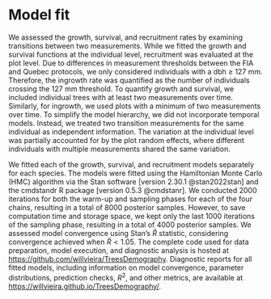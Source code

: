 # Model fit {#sec-model-fit}

We assessed the growth, survival, and recruitment rates by examining transitions between two measurements.
While we fitted the growth and survival functions at the individual level, recruitment was evaluated at the plot level.
Due to differences in measurement thresholds between the FIA and Quebec protocols, we only considered individuals with a dbh $\ge$ 127 mm.
Therefore, the ingrowth rate was quantified as the number of individuals crossing the 127 mm threshold.
To quantify growth and survival, we included individual trees with at least two measurements over time.
Similarly, for ingrowth, we used plots with a minimum of two measurements over time.
To simplify the model hierarchy, we did not incorporate temporal models.
Instead, we treated two transition measurements for the same individual as independent information.
The variation at the individual level was partially accounted for by the plot random effects, where different individuals with multiple measurements shared the same variation.

We fitted each of the growth, survival, and recruitment models separately for each species.
The models were fitted using the Hamiltonian Monte Carlo (HMC) algorithm via the Stan software [version 2.30.1 @stan2022stan] and the cmdstandr R package [version 0.5.3 @cmdstanr].
We conducted 2000 iterations for both the warm-up and sampling phases for each of the four chains, resulting in a total of 8000 posterior samples.
However, to save computation time and storage space, we kept only the last 1000 iterations of the sampling phase, resulting in a total of 4000 posterior samples.
We assessed model convergence using Stan's $\hat{R}$ statistic, considering convergence achieved when $\hat{R} < 1.05$.
The complete code used for data preparation, model execution, and diagnostic analysis is hosted at [https://github.com/willvieira/TreesDemography](https://github.com/willvieira/TreesDemography).
Diagnostic reports for all fitted models, including information on model convergence, parameter distributions, prediction checks, $R^2$, and other metrics, are available at [https://willvieira.github.io/TreesDemography/](https://willvieira.github.io/TreesDemography/).
